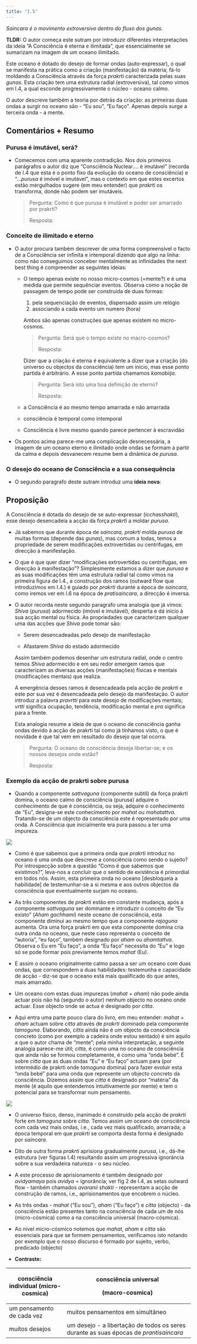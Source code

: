 ---
title: "I.5"
---

*Saincara é o movimento extroversivo dentro do fluxo dos gunas.*

**TLDR:** O autor começa este sutram por introduzir diferentes interpretações da ideia "A Consciência é eterna e ilimitada", que essencialmente se sumarizam na imagem de um oceano ilimitado.

Este oceano é dotado do desejo de formar ondas (auto-expressar), o qual se manifesta na prática como a criação (manifestação) da matéria; fá-lo moldando a Consciência através da força *prakrti* caracterizada pelas suas *gunas*. Esta criação tem uma estrutura radial (extroversiva), tal como vimos em I.4, a qual esconde progressivamente o núcleo - oceano calmo.

O autor descreve também a teoria por detrás da criação: as primeiras duas ondas a surgir no oceano são - "Eu sou", "Eu faço". Apenas depois surge a terceira onda - a mente.

## Comentários + Resumo

### Purusa é imutável, será?

-   Comecemos com uma aparente contradição. Nos dois primeiros parágrafos o autor diz que "Consciência Nuclear.... é imutável" (recorda de I.4 que esta é o ponto fixo da evolução do oceano de consciência) e "...*purusa* é imóvel e imutável", mas o contexto em que estes excertos estão mergulhados sugere (em meu entender) que *prakrti* os transforma, donde não podem ser imutáveis.

    > Pergunta: Como é que purusa é imutável e poder ser amarrado por prakrti?
    >
    > Resposta:

### Conceito de ilimitado e eterno

-   O autor procura também descrever de uma forma compreensível o facto de a Consciência ser infinita e intemporal dizendo que algo na linha: como não conseguimos conceber mentalmente as infinidades the next best thing é compreender as seguintes ideias:

    -   O tempo apenas existe no nosso micro-cosmos (=mente?) e é uma medida que permite sequênciar eventos. Observa como a noção de passagem de tempo pode ser construída de duas formas:

        1.  pela sequenciação de eventos, dispensado assim um relógio
        2.  associando a cada evento um numero (hora)

        Ambos são apenas construções que apenas existem no micro-cosmos.

        > Pergunta: Será que o tempo existe no macro-cosmos?
        >
        > Resposta:

        Dizer que a criação é eterna é equivalente a dizer que a criação (do universo ou objectos da consciência) tem um inicio, mas esse ponto partida é arbitrário. A esse ponto partida chamamos *kamabiija*.

        > Pergunta: Será isto uma boa definição de eterno?
        >
        > Resposta:

    -   a Consciência é ao mesmo tempo amarrada e não amarrada

    -   consciência é temporal como intemporal

    -   Consciência é livre mesmo quando parece pertencer à escravidão

-   Os pontos acima parece-me uma complicação desnecessária, a imagem de um oceano eterno e ilimitado onde ondas se formam a partir da calma e depois desvanecem resume bem a dinâmica de *purusa*.

### O desejo do oceano de Consciência e a sua consequência

-   O segundo paragrafo deste sutram introduz uma **ideia nova**:

::: callout-note
## Proposição

A Consciência é dotada do desejo de se auto-expressar (*icchasshakti*), esse desejo desencadeia a acção da força *prakrti* a moldar *purusa*.
:::

-   Já sabemos que durante época de *saincara,* *prakrti* molda *purusa* de muitas formas (depende das *gunas*), mas comum a todas, temos a propriedade de serem modificações extrovertidas ou centrifugas, em direcção à manifestação.

-   O que é que quer dizer "modificações extrovertidas ou centrifugas, em direcção à manifestação"? Simplesmente estamos a dizer que *purusa* e as suas modificações têm uma estrutura radial tal como vimos na primeira figura de I.4., a construção dos ramos (outward flow que introduzimos em I.4.) é guiado por *prakrti* durante a época de *saincara*, como iremos ver em I.6 na época de *pratisaincara*, a direcção é inversa.

-   O autor recorda neste segundo paragrafo uma analogia que já vimos: *Shiva* (*purusa*) adormecido (imóvel e imutável), desperta e dá inicio à sua acção mental ou física. As propriedades que caracterizam qualquer uma das acções que *Shiva* pode tomar são:

    -   Serem desencadeadas pelo desejo de manifestação

    -   Afastarem *Shiva* do estado adormecido

    Assim também podemos desenhar um estrutura radial, onde o centro temos *Shiva* adormecido e em seu redor emergem ramos que caracterizam as diversas acções (manifestações) físicas e mentais (modificações mentais) que realiza.

    A emergência desses ramos é desencadeada pela acção de *prakrti* e este por sua vez é desencadeada pelo desejo da manifestação. O autor introduz a palavra *pravrtti* para este desejo de modificações mentais; *vrtti* significa ocupação, tendência, modificação mental e *pra* significa para a frente.

    Esta analogia resume a ideia de que o oceano de consciência ganha ondas devido à acção de prakrti tal como já tínhamos visto, o que é novidade é que tal vem em resultado do desejo que tal ocorra.

    > Pergunta: O oceano de consciência deseja libertar-se; e os nossos desejos onde estão?
    >
    > Resposta:

### Exemplo da acção de prakrti sobre purusa

-   Quando a componente *sattvaguna* (componente subtil) da força prakrti domina, o oceano calmo de consciência (purusa) adquire o conhecimento de que é consciência, ou seja, adquire o conhecimento de "Eu", designa-se este conhecimento por *mahat* ou *mahatattva*. Tratando-se de um objecto da consciência este é representado por uma onda. A Consciência que inicialmente era pura passou a ter uma impureza.

![](figs/consciencia%20pura%20vs%20nao%20pura.png)

-   Como é que sabemos que a primeira onda que *prakrti* introduz no oceano é uma onda que descreve a consciência como sendo o sujeito? Por introspecção sobre a questão "Como é que sabemos que existimos?", leva-nos a concluir que o sentido de existência é primordial em todos nós. Assim, esta primeira onda no oceano \[desbloqueia a habilidade\] de testemunhar-se a si mesma e aos outros objectos da consciência que eventualmente surjam no oceano.

-   As três componentes de *prakrti* estão em constante mudança, após a componente *sattvaguna* ser dominante e introduzir o conceito de "Eu existo" (*Aham gachhami*) neste oceano de consciência, esta componente diminui ao mesmo tempo que a componente *rajoguna* aumenta. Ora uma força prakrti em que esta componente domina cria outra onda no oceano, que neste caso representa o conceito de "autoria", "eu faço", também designado por *aham* ou *ahamtattva*. Observa o Eu em "Eu faço", a onda "Eu faço" necessita do "Eu" e logo só se pode formar pois previamente temos *mahat* (Eu).

-   E assim o oceano originalmente calmo passa a ser um oceano com duas ondas, que correspondem a duas habilidades: testemunha e capacidade de acção - diz-se que o oceano está mais qualificado do que antes, mais amarrado.

-   Um oceano com estas duas impurezas (*mahat* + *aham*) não pode ainda actuar pois não há (segundo o autor) nenhum objecto no oceano onde actuar. Esse objecto onde se actua é designado por *citta*.

-   Aqui entra uma parte pouco clara do livro, em meu entender: *mahat* + *aham* actuam sobre *citta* através de *prakrti* dominado pela componente *tamoguna*. Elaborando, *citta* ainda não é um objecto da consciência concreto (como por exemplo a cadeira onde estou sentado) é sim aquilo a que o autor chama de "mente"; pela minha interpretação, a seguinte analogia parece-me útil; *citta*, é como uma no oceano de consciência que ainda não se formou completamente, é como uma "onda bebé". É sobre *citta* que as duas ondas "Eu" e "Eu faço" actuam para (por intermédio de prakrti onde *tamoguna* domina) para fazer evoluir esta "onda bebé" para uma onda que represente um objecto concreto da consciência. Dizemos assim que *citta* é designado por "matéria" da mente (é aquilo que entendemos intuitivamente por mente) e tem o potencial para se transformar num pensamento.

![](figs/eusou_eufaco_citta.png)

-   O universo físico, denso, inanimado é construído pela acção de *prakrti* forte em *tamoguna* sobre *citta*. Temos assim um oceano de consciência com cada vez mais ondas, i.e., cada vez mais qualificado, amarrada; a época temporal em que *prakrti* se comporta desta forma é designado por *saincara*.

-   Dito de outra forma *prakrti* aprisiona gradualmente *purusa*, i.e., dá-lhe estrutura (ver figuras I.4) resultando assim um progressiva ignorância sobre a sua verdadeira natureza - o seu núcleo.

-   A este processo de aprisionamento é também designado por *avidyamaya* pois *avidya* = ignorância; ver fig 2 de I.4, as setas outward flow - também chamados *avaranii shakti* - representam a acção de construção de ramos, i.e., aprisionamentos que encobrem o núcleo.

-   As três ondas - *mahat* ("Eu sou"), *aham* ("Eu faço") e *citta* (objecto) - da consciência estão presentes tanto na consciência de cada um de nós (micro-cósmica) como a na consciência universal (macro-cósmica).

-   Ao nível micro-cósmico notemos que *mahat*, *aham* e *citta* são essenciais para que se formem pensamentos, verificamos isto notando por exemplo que o nosso discurso é formado por sujeito, verbo, predicado (objecto)

-   **Contraste:**

+----------------------------------------+---------------------------------------------------------------------------------------+
| consciência individual (micro-cosmica) | consciência universal                                                                 |
|                                        |                                                                                       |
|                                        | (macro-cosmica)                                                                       |
+========================================+=======================================================================================+
| um pensamento de cada vez              | muitos pensamentos em simultâneo                                                      |
+----------------------------------------+---------------------------------------------------------------------------------------+
| muitos desejos                         | um desejo - a libertação de todos os seres durante as suas épocas de *prantisaincara* |
+----------------------------------------+---------------------------------------------------------------------------------------+
